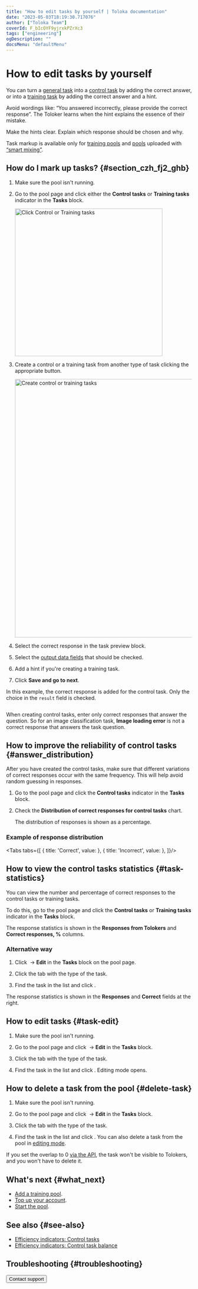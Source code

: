 ```yaml
---
title: "How to edit tasks by yourself | Toloka documentation"
date: "2023-05-03T18:19:30.717076"
author: ["Toloka Team"]
coverId: F_bIcOYF9yjrxkPZrXc3
tags: ["engineering"]
ogDescription: ""
docsMenu: "defaultMenu"
---
```



# How to edit tasks by yourself

You can turn a [general task](/docs/glossary#general-task) into a [control task](/docs/glossary#control-task) by adding the correct answer, or into a [training task](/docs/glossary#training-task) by adding the correct answer and a hint.

<Cut title="What makes a good hint?">

Avoid wordings like: “You answered incorrectly, please provide the correct response”. The Toloker learns when the hint explains the essence of their mistake.

Make the hints clear. Explain which response should be chosen and why.

</Cut>

<Note mode="restriction" title="Restriction">

Task markup is available only for [training pools](/docs/guide/train) and [pools](/docs/glossary#pool) uploaded with [“smart mixing”](/docs/guide/distribute-tasks-by-pages#smart-mixing).

</Note>

## How do I mark up tasks? {#section_czh_fj2_ghb}

1. Make sure the pool isn't running.

1. Go to the pool page and click either the **Control tasks** or **Training tasks** indicator in the **Tasks** block.

    <Image width="400px" withBackground imageId="1680169936872" alt="Click Control or Training tasks" />

1. Create a control or a training task from another type of task clicking the appropriate button.

    <Image width="700px" withBackground imageId="1680169942389" alt="Create control or training tasks" />

1. Select the correct response in the task preview block.

1. Select the [output data fields](/docs/guide/incoming) that should be checked.

1. Add a hint if you're creating a training task.

1. Click **Save and go to next**.

<Cut title="Example of task markup">

In this example, the correct response is added for the control task. Only the choice in the `result` field is checked.

<Image width="700px" withBackground imageId="1680169948345" alt="" />

</Cut>

<Note mode="tip" title="Tip">

When creating control tasks, enter only correct responses that answer the question. So for an image classification task, **Image loading error** is not a correct response that answers the task question.

</Note>

## How to improve the reliability of control tasks {#answer_distribution}

After you have created the control tasks, make sure that different variations of correct responses occur with the same frequency. This will help avoid random guessing in responses.

1. Go to the pool page and click the **Control tasks** indicator in the **Tasks** block.

1. Check the **Distribution of correct responses for control tasks** chart.

    The distribution of responses is shown as a percentage.

### Example of response distribution

<Tabs tabs={[
  { title: 'Correct', value: <TaskMarkupByYourselfList1/> },
  { title: 'Incorrect', value: <TaskMarkupByYourselfList2/> },
]}/>

## How to view the control tasks statistics {#task-statistics}

You can view the number and percentage of correct responses to the control tasks or training tasks.

To do this, go to the pool page and click the **Control tasks** or **Training tasks** indicator in the **Tasks** block.

The response statistics is shown in the **Responses from Tolokers** and **Correct responses, %** columns.

### Alternative way

1. Click <img src="https://tlkfrontprod.azureedge.net/portal-production/static/uploaded/images/1675425178780/1675425178780_original_svg.svg" alt="" /> → **Edit** in the **Tasks** block on the pool page.

1. Click the tab with the type of the task.

1. Find the task in the list and click <img src="https://tlkfrontprod.azureedge.net/portal-production/static/uploaded/images/1675425172884/1675425172884_original_svg.svg" alt="" />.

The response statistics is shown in the **Responses** and **Correct** fields  at the right.

## How to edit tasks {#task-edit}

1. Make sure the pool isn't running.

1. Go to the pool page and click <img src="https://tlkfrontprod.azureedge.net/portal-production/static/uploaded/images/1675425178780/1675425178780_original_svg.svg" alt="" /> → **Edit** in the **Tasks** block.

1. Click the tab with the type of the task.

1. Find the task in the list and click <img src="https://tlkfrontprod.azureedge.net/portal-production/static/uploaded/images/1675425172884/1675425172884_original_svg.svg" alt="" />. Editing mode opens.

## How to delete a task from the pool {#delete-task}

1. Make sure the pool isn't running.

1. Go to the pool page and click <img src="https://tlkfrontprod.azureedge.net/portal-production/static/uploaded/images/1675425178780/1675425178780_original_svg.svg" alt="" /> → **Edit** in the **Tasks** block.

1. Click the tab with the type of the task.

1. Find the task in the list and click <img src="https://tlkfrontprod.azureedge.net/portal-production/static/uploaded/images/1675425193044/1675425193044_original_svg.svg" alt="" />. You can also delete a task from the pool in [editing mode](#task-edit).

<Note mode="tip" title="Tip">

If you set the overlap to 0 [via the API](https://toloka.ai/docs/api/api-reference/#patch-/tasks/-id-/set-overlap-or-min), the task won't be visible to Tolokers, and you won't have to delete it.

</Note>

## What's next {#what_next}

- [Add a training pool](/docs/guide/train).
- [Top up your account](/docs/guide/refill).
- [Start the pool](/docs/guide/pool-run-and-stop).

## See also {#see-also}

- [Efficiency indicators: Control tasks](/docs/guide/efficiency-metrics/control-tasks-share)
- [Efficiency indicators: Control task balance](/docs/guide/efficiency-metrics/control-tasks-balance)

## Troubleshooting {#troubleshooting}

<Cut title="Uploading tasks to a pool">

<FaqProcessingLog/>

<TroubleshootingUploadingTasksErrors/>

<FaqHowManyTasksTolokerWillSee/>

<FaqUploadAcceptedAssignments/>

<TroubleshootingMarkedAsTraining/>

<FaqCreateTaskFileProperly/>

<TroubleshootingSyntaxError/>

<FaqMaxNumberPerSuite/>

<FaqSmartMixing/>

<FaqSmartMixingAfterUploading/>

<FaqRightTimeLimit/>

<FaqTaskSuiteDifference/>

<TroubleshootingSameTaskOnDifferentPages/>

</Cut>

<FaqHowManyTasksInSuite/>

<FaqHowManyControlTasks/>

<FaqCorrectResponsesCounted/>

<Button themeColor="light" view="default" size="l" type="link" url="/docs/guide/troubleshooting/support?form-source=guide-task-markup-by-yourself">Contact support</Button>